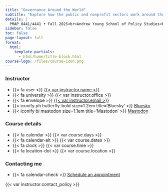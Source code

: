 ```yaml
---
title: "Governance Around the World"
subtitle: "Explore how the public and nonprofit sectors work around the world and learn how political institutions shape government and civil society"
details: |
  PMAP 8441/4441 • Fall 2025<br>Andrew Young School of Policy Studies<br>Georgia State University
sidebar: false
toc: false
page-layout: full
format:
  html:
    template-partials:
      - html/home/title-block.html
course-logo: /files/course-icon.png
---
```


::::: {.home}

:::: {.grid .course-details}

::: {.g-col-12 .g-col-sm-6 .g-col-md-4}
### Instructor

- [{{< fa user >}}]{.fa-li} [{{< var instructor.name >}}]({{< var instructor.url >}})
- [{{< fa university >}}]{.fa-li} {{< var instructor.office >}}
- [{{< fa envelope >}}]{.fa-li} <a href='mailto:{{< var instructor.email >}}'>{{< var instructor.email >}}</a>
- [{{< iconify ph butterfly-bold size=1.2em title='Bluesky' >}}]{.fa-li} [Bluesky]({{< var instructor.bluesky >}})
- [{{< iconify bi mastodon size=1.1em title='Mastodon' >}}]{.fa-li} [Mastodon]({{< var instructor.mastodon >}})
:::

::: {.g-col-12 .g-col-sm-6 .g-col-md-4}
### Course details

- [{{< fa calendar >}}]{.fa-li} {{< var course.days >}}
- [{{< fa calendar-alt >}}]{.fa-li} {{< var course.dates >}}
- [{{< fa clock >}}]{.fa-li} {{< var course.time >}}
- [{{< fa location-dot >}}]{.fa-li} {{< var course.location >}}
:::

::: {.g-col-12 .g-col-md-4 .contact-policy}
### Contacting me

- [{{< fa calendar-check >}}]{.fa-li} [Schedule an appointment]({{< var instructor.appointment_url >}})

{{< var instructor.contact_policy >}}
:::

::::

:::::
